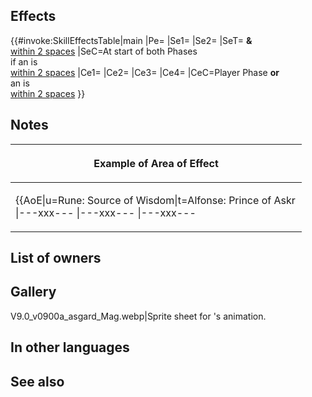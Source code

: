 {{Weapon Infobox
|tagid=SID_創世の文字の力
|intID=4458
|image=wep_mg334
|exclusive=1
|weaponType=Colorless Tome
|cost=400
|might=14
|range=2
|cooldown=-1
|effect=Accelerates Special trigger (cooldown count-1).<br><br>At start of player phase or enemy phase, if unit is within 2 spaces of an ally, grants【Empathy】 and "unit can move to a space adjacent to any ally within 2 spaces" to unit and allies within 2 spaces of unit for 1 turn.<br><br>If unit initiates combat or is within 2 spaces of an ally, grants bonus to unit's Atk/Spd/Def/Res = number of allies within 3 rows or 3 columns centered on unit × 3, + 5 (max 14), neutralizes unit's penalties, deals +X damage (X = number of【Bonus】effects active on unit and foe, excluding stat bonuses, × 5; max 25; excluding area-of-effect Specials), and neutralizes effects that inflict "Special cooldown charge -X" on unit during combat.<br><br>【Empathy】<br>Grants bonus to unit's Atk/Spd/Def/Res = number of types of【Bonus】effects, excluding stat bonuses, and【Penalty】effects, excluding stat penalties, active on player team and enemy team during combat (max 7).<br><br>【Bonus】<br>All effects that last "for 1 turn" or "that turn only." Includes bonuses granted by a skill like Rally or Hone and positive status effects (extra movement or effects like Dominance).<br><br>【Penalty】<br>All effects that last "on foe through its next action." Includes penalties inflicted by a skill like Panic or Threaten and negative status effects (preventing counterattacks, restricting movement, or the effects of a skill like Triangle Adept or Guard).
|required=Atlas (weapon)
|properties=random_owner
}}
==Effects==
{{#invoke:SkillEffectsTable|main
|Pe={{Eft|Accelerates Special}}
|Se1={{SEt|Empathy}}
|Se2={{SEt|Air Orders}}
|SeT={{Tgt|Unit}} '''&''' {{Tgt|Allies}}<br>[[within 2 spaces]]
|SeC=At start of both Phases<br>if an {{Tgt|Ally}} is<br>[[within 2 spaces]]
|Ce1={{Eft|Temporary buffs|Atk/Spd/Def/Res|3 x {{Tgt|Allies}} within<br>[[3 rows or 3 columns]]<br>centered on {{Tgt|Unit}}, + 5|max=14}}
|Ce2={{Eft|Neutralize Penalties}}
|Ce3={{Eft|Damage Boost|5 x {{Kp|Bonus}} effects<br>on {{Tgt|Unit}} & {{Tgt|Foe}}<br>(exc. {{SEt|bonuses}})|max=25}}
|Ce4={{Eft|Neutralize Guard}}
|CeC=Player Phase '''or'''<br>an {{Tgt|Ally}} is<br>[[within 2 spaces]]
}}
==Notes==
{{Empathy}}
{{Air Orders}}
{{IfUnitAttacked}}
{{Temporary buffs}}
{{Penalty neutralization}}
{{FlatDamageBoost|X (max: 25)}}
{{EffectfromBonus|damage boost|target=unit and foe|nonStat=1}}
{{CooldownChargeMinusNeutralization}}
{|class="wikitable default mw-collapsible" 
!Example of Area of Effect
|-
|align="middle" style="max-width:450px;margin:auto"|{{AoE|u=Rune: Source of Wisdom|t=Alfonse: Prince of Askr
|---xxx---
|---xxx---
|---xxx---
|xxxxxxxxx
|xxxxuxxxx
|xxxxxxxxx
|---xxx---
|---xtx---
|---xxx---
}}
|}
==List of owners==
{{Skill Hero List}}
==Gallery==
<gallery>
V9.0_v0900a_asgard_Mag.webp|Sprite sheet for {{PAGENAME}}'s animation.
</gallery>
==In other languages==
{{OtherLanguages
|japanese=
|german=
|spanishEU=
|spanishLA=
|french=
|italian=
|chineseTW=
|portuguese=
}}
==See also==
{{See also skills|cond=(Description LIKE '%【Empathy】%' OR Description LIKE '%number of%【Bonus】%effects active on unit and foe%' OR Description LIKE '%deals +X damage% × %max%') AND Exclusive='1'}}
{{Weapons Navbox}}